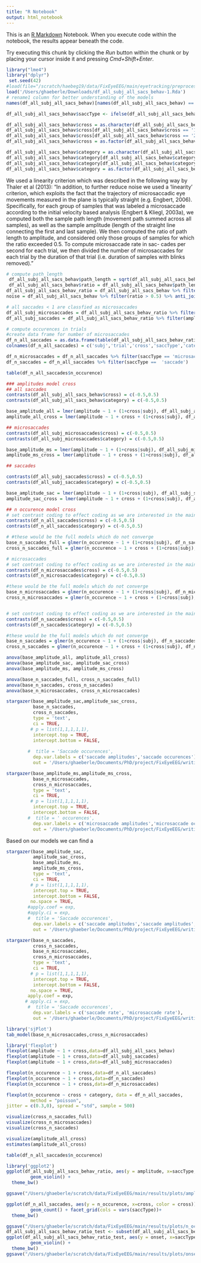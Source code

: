 ```yaml
---
title: "R Notebook"
output: html_notebook
---
```


This is an [R Markdown](http://rmarkdown.rstudio.com) Notebook. When you execute code within the notebook, the results appear beneath the code. 

Try executing this chunk by clicking the *Run* button within the chunk or by placing your cursor inside it and pressing *Cmd+Shift+Enter*. 

```r
library("lme4")
library("dplyr")
 set.seed(42)
#load(file="/scratch/haebeg19/data/FixEyeEEG/main/eyetracking/preprocessed/cleaned/df_all_subj_all_sacs_behav.Rda")
load('/Users/ghaeberle/Downloads/df_all_subj_all_sacs_behav-1.Rda')
# rename1 column for better understanding of the models 
names(df_all_subj_all_sacs_behav)[names(df_all_subj_all_sacs_behav) == "cond"] <- "cross"

df_all_subj_all_sacs_behav$saccType <- ifelse(df_all_subj_all_sacs_behav$amplitude < 1, 'microsaccade', 'saccade')

df_all_subj_all_sacs_behav$cross = as.character(df_all_subj_all_sacs_behav$cross)
df_all_subj_all_sacs_behav$cross[df_all_subj_all_sacs_behav$cross == '1'] = 'bullseye' 
df_all_subj_all_sacs_behav$cross[df_all_subj_all_sacs_behav$cross == '2'] = 'standard' 
df_all_subj_all_sacs_behav$cross = as.factor(df_all_subj_all_sacs_behav$cross)

df_all_subj_all_sacs_behav$category = as.character(df_all_subj_all_sacs_behav$category)
df_all_subj_all_sacs_behav$category[df_all_subj_all_sacs_behav$category == '0'] = 'inanimate' 
df_all_subj_all_sacs_behav$category[df_all_subj_all_sacs_behav$category == '1'] = 'animate' 
df_all_subj_all_sacs_behav$category = as.factor(df_all_subj_all_sacs_behav$category)

```
We used a linearity criterion which was described in the following way by Thaler et al (2013):
"In addition, to further reduce noise we used a ‘linearity’ criterion, which exploits the fact that the trajectory of microsaccadic eye movements measured in the plane is typically straight (e.g. Engbert, 2006). Specifically, for each group of samples that was labeled a microsaccade according to the initial velocity based analysis (Engbert & Kliegl, 2003a), we computed both the sample path
length (movement path summed across all samples), as well as the sample amplitude (length of the straight line connecting the first and last sample). We then computed the ratio of path length to amplitude, and considered only those groups of samples for which the ratio exceeded 0.5. To compute microsaccade rate in sac- cades per second for each trial, we then divided the number of microsaccades for each trial by the duration of that trial (i.e. duration of samples with blinks removed)."
```r
# compute path_length
 df_all_subj_all_sacs_behav$path_length = sqrt(df_all_subj_all_sacs_behav$horizontal_comp^2+df_all_subj_all_sacs_behav$vertical_comp^2)
 df_all_subj_all_sacs_behav$ratio = df_all_subj_all_sacs_behav$path_length/df_all_subj_all_sacs_behav$amplitude
df_all_subj_all_sacs_behav_ratio = df_all_subj_all_sacs_behav %>% filter(ratio < 0.5) %>% anti_join(df_all_subj_all_sacs_behav,.)
noise = df_all_subj_all_sacs_behav %>% filter(ratio > 0.5) %>% anti_join(df_all_subj_all_sacs_behav,.)

# all saccades < 1 are classfied as microsaccades 
df_all_subj_microsaccades = df_all_subj_all_sacs_behav_ratio %>% filter(amplitude <1)
df_all_subj_saccades = df_all_subj_all_sacs_behav_ratio %>% filter(amplitude >= 1)

# compute occurences in trials 
#create data frame for number of microsaccades 
df_n_all_saccades = as.data.frame(table(df_all_subj_all_sacs_behav_ratio$subj,df_all_subj_all_sacs_behav_ratio$trial, df_all_subj_all_sacs_behav_ratio$cross, df_all_subj_all_sacs_behav_ratio$saccType, df_all_subj_all_sacs_behav_ratio$category))
colnames(df_n_all_saccades) = c('subj','trial','cross','saccType','category','n_occurence')

df_n_microsaccades = df_n_all_saccades %>% filter(saccType == 'microsaccade')
df_n_saccades = df_n_all_saccades %>% filter(saccType ==  'saccade')

table(df_n_all_saccades$n_occurence)
```

```r
### amplitudes model cross 
## all saccades 
contrasts(df_all_subj_all_sacs_behav$cross) = c(-0.5,0.5)
contrasts(df_all_subj_all_sacs_behav$category) = c(-0.5,0.5)

base_amplitude_all = lmer(amplitude ~ 1 + (1+cross|subj), df_all_subj_all_sacs_behav, REML = FALSE)
amplitude_all_cross = lmer(amplitude ~ 1 + cross + (1+cross|subj), df_all_subj_all_sacs_behav, REML = FALSE)

## microsaccades 
contrasts(df_all_subj_microsaccades$cross) = c(-0.5,0.5)
contrasts(df_all_subj_microsaccades$category) = c(-0.5,0.5)

base_amplitude_ms = lmer(amplitude ~ 1 + (1+cross|subj), df_all_subj_microsaccades, REML = FALSE)
amplitude_ms_cross = lmer(amplitude ~ 1 + cross + (1+cross|subj), df_all_subj_microsaccades, REML = FALSE)

## saccades 

contrasts(df_all_subj_saccades$cross) = c(-0.5,0.5)
contrasts(df_all_subj_saccades$category) = c(-0.5,0.5)

base_amplitude_sac = lmer(amplitude ~ 1 + (1+cross|subj), df_all_subj_saccades, REML = FALSE)
amplitude_sac_cross = lmer(amplitude ~ 1 + cross + (1+cross|subj), df_all_subj_saccades, REML = FALSE)

## n occurence model cross
# set contrast coding to effect coding as we are interested in the main effects 
contrasts(df_n_all_saccades$cross) = c(-0.5,0.5)
contrasts(df_n_all_saccades$category) = c(-0.5,0.5)

# #these would be the full models which do not converge 
base_n_saccades_full = glmer(n_occurence ~ 1 + (1+cross|subj), df_n_saccades,family = "poisson")
cross_n_saccades_full = glmer(n_occurence ~ 1 + cross + (1+cross|subj), df_n_saccades, family = "poisson")

# microsaccades 
# set contrast coding to effect coding as we are interested in the main effects 
contrasts(df_n_microsaccades$cross) = c(-0.5,0.5)
contrasts(df_n_microsaccades$category) = c(-0.5,0.5)

#these would be the full models which do not converge 
base_n_microsaccades = glmer(n_occurence ~ 1 + (1+cross|subj), df_n_microsaccades,family = "poisson")
cross_n_microsaccades = glmer(n_occurence ~ 1 + cross + (1+cross|subj), df_n_microsaccades, family = "poisson")


# set contrast coding to effect coding as we are interested in the main effects 
contrasts(df_n_saccades$cross) = c(-0.5,0.5)
contrasts(df_n_saccades$category) = c(-0.5,0.5)

#these would be the full models which do not converge 
base_n_saccades = glmer(n_occurence ~ 1 + (1+cross|subj), df_n_saccades,family = "poisson")
cross_n_saccades = glmer(n_occurence ~ 1 + cross + (1+cross|subj), df_n_saccades, family = "poisson")

```

```r
anova(base_amplitude_all, amplitude_all_cross)
anova(base_amplitude_sac, amplitude_sac_cross)
anova(base_amplitude_ms, amplitude_ms_cross)

anova(base_n_saccades_full, cross_n_saccades_full)
anova(base_n_saccades, cross_n_saccades)
anova(base_n_microsaccades, cross_n_microsaccades)
```

```r
stargazer(base_amplitude_sac,amplitude_sac_cross,
          base_n_saccades, 
          cross_n_saccades,
          type = 'text', 
          ci = TRUE, 
         # p = list(1,1,1,1,1),
          intercept.top	= TRUE, 
          intercept.bottom = FALSE,
        
        #  title = 'Saccade occurences',
          dep.var.labels = c('saccade amplitudes','saccade occurences'), 
          out = '/Users/ghaeberle/Documents/PhD/project/FixEyeEEG/writing/cross_saccade_table.html', covariate.labels  = c('Intercept',"fixationcross","category","interaction"))
```

```r
stargazer(base_amplitude_ms,amplitude_ms_cross,
          base_n_microsaccades, 
          cross_n_microsaccades,
          type = 'text', 
          ci = TRUE, 
         # p = list(1,1,1,1,1),
          intercept.top	= TRUE, 
          intercept.bottom = FALSE,
        #  title = ' occurences',
          dep.var.labels = c('microsaccade amplitudes','microsaccade occurences'), 
          out = '/Users/ghaeberle/Documents/PhD/project/FixEyeEEG/writing/cross_microsaccade_table.html', covariate.labels  = c('Intercept',"fixationcross","category","interaction"))
```
Based on our models we can find a 
```r
stargazer(base_amplitude_sac,
          amplitude_sac_cross,
          base_amplitude_ms,
          amplitude_ms_cross,
          type = 'text', 
          ci = TRUE, 
         # p = list(1,1,1,1,1),
          intercept.top	= TRUE, 
          intercept.bottom = FALSE,
         no.space = TRUE,
        #apply.coef = exp,
        #apply.ci = exp,
        #  title = 'Saccade occurences',
          dep.var.labels = c('saccade amplitudes','saccade amplitudes','microsaccade amplitudes','microsaccade amplitudes'), 
          out = '/Users/ghaeberle/Documents/PhD/project/FixEyeEEG/writing/cross_saccade_microsaccdes_table_combined.html', covariate.labels  = c('Intercept',"fixation cross"))

stargazer(base_n_saccades, 
          cross_n_saccades,
          base_n_microsaccades, 
          cross_n_microsaccades,
          type = 'text', 
          ci = TRUE, 
         # p = list(1,1,1,1,1),
          intercept.top	= TRUE, 
          intercept.bottom = FALSE,
         no.space = TRUE,
        apply.coef = exp,
       # apply.ci = exp,
        #  title = 'Saccade occurences',
          dep.var.labels = c('saccade rate', 'microsaccade rate'), 
          out = '/Users/ghaeberle/Documents/PhD/project/FixEyeEEG/writing/cross_saccade_microsaccdes_table_combined.html', covariate.labels  = c('Intercept',"fixationcross","category","interaction"))
```
```r
library('sjPlot')
tab_model(base_n_microsaccades,cross_n_microsaccades)
```

```r
library('flexplot')
flexplot(amplitude ~ 1 + cross,data=df_all_subj_all_sacs_behav)
flexplot(amplitude ~ 1 + cross,data=df_all_subj_saccades)
flexplot(amplitude ~ 1 + cross,data=df_all_subj_microsaccades)

flexplot(n_occurence ~ 1 + cross,data=df_n_all_saccades)
flexplot(n_occurence ~ 1 + cross,data=df_n_saccades)
flexplot(n_occurence ~ 1 + cross,data=df_n_microsaccades)


```
```r
flexplot(n_occurence ~ cross + category, data = df_n_all_saccades,
         method = "poisson",
jitter = c(0.3,0), spread = "std", sample = 500)
```
```r
visualize(cross_n_saccades_full)
visualize(cross_n_microsaccades)
visualize(cross_n_saccades)

visualize(amplitude_all_cross)
estimates(amplitude_all_cross)
```
```r
table(df_n_all_saccades$n_occurence)
```
```r
library('ggplot2')
ggplot(df_all_subj_all_sacs_behav_ratio, aes(y = amplitude, x=saccType, color=cross))+
         geom_violin() + 
  theme_bw()

ggsave("/Users/ghaeberle/scratch/data/FixEyeEEG/main/results/plots/amplitudes.png")

ggplot(df_n_all_saccades, aes(y = n_occurence, x=cross, color = cross))+
         geom_count() + facet_grid(cols = vars(saccType))+
  theme_bw()

ggsave("/Users/ghaeberle/scratch/data/FixEyeEEG/main/results/plots/n_occurences.png")
df_all_subj_all_sacs_behav_ratio_test <- subset(df_all_subj_all_sacs_behav_ratio,!trial ==1)
ggplot(df_all_subj_all_sacs_behav_ratio_test, aes(y = onset, x=saccType, color=cross))+
         geom_violin() + 
  theme_bw()
ggsave("/Users/ghaeberle/scratch/data/FixEyeEEG/main/results/plots/onsets.png")
```

